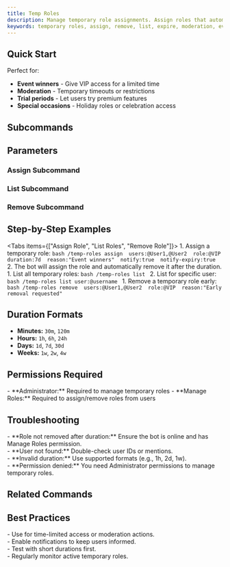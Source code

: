 ```yaml
---
title: Temp Roles
description: Manage temporary role assignments. Assign roles that automatically expire after a set time, perfect for events, timeouts, or temporary access.
keywords: temporary roles, assign, remove, list, expire, moderation, events
---
```



## Quick Start
Perfect for:
- **Event winners** - Give VIP access for a limited time
- **Moderation** - Temporary timeouts or restrictions
- **Trial periods** - Let users try premium features
- **Special occasions** - Holiday roles or celebration access

## Subcommands
<Cards>
  <Card title="assign" description="Assign a temporary role to users" />
  <Card title="list" description="List all active temporary roles" />
  <Card title="remove" description="Remove a temporary role early" />
</Cards>

## Parameters

### Assign Subcommand
<Cards>
  <Card title="users (required)" description="Comma-separated list of user IDs or mentions" />
  <Card title="role (required)" description="The role to assign temporarily" />
  <Card title="duration (required)" description="How long the role should last (e.g., 1h, 2d, 1w, 30m)" />
  <Card title="reason (optional)" description="Reason for assigning the temporary role" />
  <Card title="notify (optional)" description="Send DM notification to users (default: false)" />
  <Card title="notify-expiry (optional)" description="Send DM notification when role expires (default: false)" />
</Cards>

### List Subcommand
<Cards>
  <Card title="user (optional)" description="The user to check (leave empty for all users)" />
</Cards>

### Remove Subcommand
<Cards>
  <Card title="users (required)" description="Comma-separated list of user IDs or mentions" />
  <Card title="role (required)" description="The temporary role to remove" />
  <Card title="reason (optional)" description="Reason for removing the temporary role" />
</Cards>

## Step-by-Step Examples
<Tabs items={["Assign Role", "List Roles", "Remove Role"]}>
  <Tab value="Assign Role">
    1. Assign a temporary role:
    ```bash
    /temp-roles assign 
    users:@User1,@User2 
    role:@VIP 
    duration:7d 
    reason:"Event winners" 
    notify:true 
    notify-expiry:true
    ```
    2. The bot will assign the role and automatically remove it after the duration.
  </Tab>
  <Tab value="List Roles">
    1. List all temporary roles:
    ```bash
    /temp-roles list
    ```
    2. List for specific user:
    ```bash
    /temp-roles list user:@username
    ```
  </Tab>
  <Tab value="Remove Role">
    1. Remove a temporary role early:
    ```bash
    /temp-roles remove 
    users:@User1,@User2 
    role:@VIP 
    reason:"Early removal requested"
    ```
  </Tab>
</Tabs>

## Duration Formats
- **Minutes:** `30m`, `120m`
- **Hours:** `1h`, `6h`, `24h`
- **Days:** `1d`, `7d`, `30d`
- **Weeks:** `1w`, `2w`, `4w`

## Permissions Required
<Callout type="warning">
- **Administrator:** Required to manage temporary roles
- **Manage Roles:** Required to assign/remove roles from users
</Callout>

## Troubleshooting
<Callout type="warning">
- **Role not removed after duration:** Ensure the bot is online and has Manage Roles permission.<br />
- **User not found:** Double-check user IDs or mentions.<br />
- **Invalid duration:** Use supported formats (e.g., 1h, 2d, 1w).<br />
- **Permission denied:** You need Administrator permissions to manage temporary roles.
</Callout>

## Related Commands
<Cards>
  <Card title="/role-reactions" description="Create role reaction messages" href="./role-reactions" />
  <Card title="/schedule-role" description="Schedule role assignments" href="./schedule-role" />
</Cards>

## Best Practices
<Callout type="success">
- Use for time-limited access or moderation actions.<br />
- Enable notifications to keep users informed.<br />
- Test with short durations first.<br />
- Regularly monitor active temporary roles.
</Callout>
